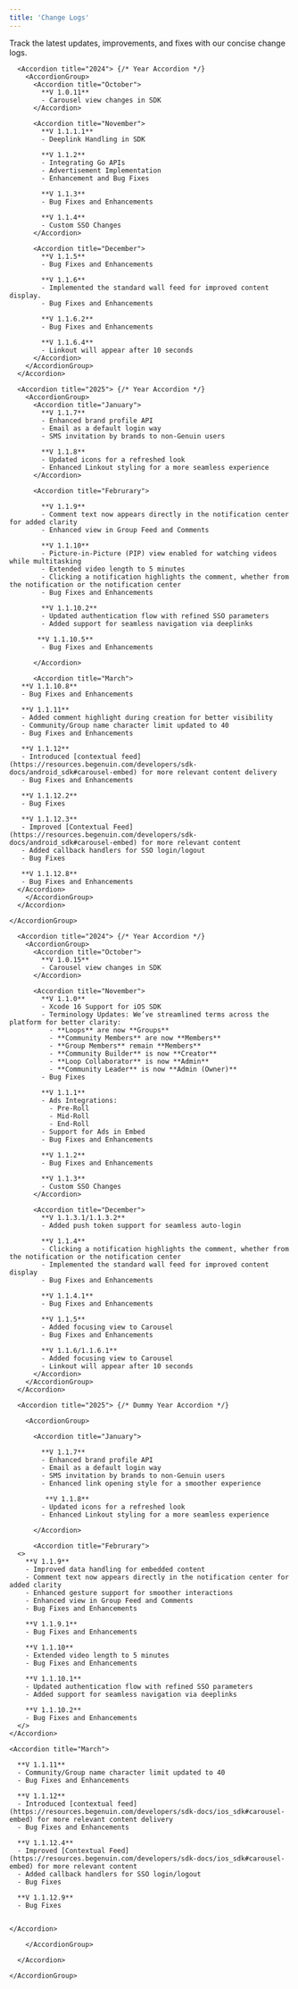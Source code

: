 ```yaml
---
title: 'Change Logs'
---
```



Track the latest updates, improvements, and fixes with our concise change logs.


<Tabs>
  <Tab title="Android">
    <AccordionGroup>

      <Accordion title="2024"> {/* Year Accordion */}
        <AccordionGroup>
          <Accordion title="October">
            **V 1.0.11**  
            - Carousel view changes in SDK  
          </Accordion>

          <Accordion title="November">
            **V 1.1.1.1**  
            - Deeplink Handling in SDK  

            **V 1.1.2**  
            - Integrating Go APIs  
            - Advertisement Implementation  
            - Enhancement and Bug Fixes  

            **V 1.1.3**  
            - Bug Fixes and Enhancements  

            **V 1.1.4**  
            - Custom SSO Changes  
          </Accordion>

          <Accordion title="December">
            **V 1.1.5**  
            - Bug Fixes and Enhancements  

            **V 1.1.6**  
            - Implemented the standard wall feed for improved content display.  
            - Bug Fixes and Enhancements  

            **V 1.1.6.2**  
            - Bug Fixes and Enhancements  

            **V 1.1.6.4**  
            - Linkout will appear after 10 seconds  
          </Accordion>
        </AccordionGroup>
      </Accordion>

      <Accordion title="2025"> {/* Year Accordion */}
        <AccordionGroup>
          <Accordion title="January">
            **V 1.1.7**  
            - Enhanced brand profile API  
            - Email as a default login way  
            - SMS invitation by brands to non-Genuin users  

            **V 1.1.8**  
            - Updated icons for a refreshed look  
            - Enhanced Linkout styling for a more seamless experience  
          </Accordion>

          <Accordion title="Februrary">

            **V 1.1.9**  
            - Comment text now appears directly in the notification center for added clarity
            - Enhanced view in Group Feed and Comments

            **V 1.1.10**  
            - Picture-in-Picture (PIP) view enabled for watching videos while multitasking  
            - Extended video length to 5 minutes
            - Clicking a notification highlights the comment, whether from the notification or the notification center
            - Bug Fixes and Enhancements

            **V 1.1.10.2**  
            - Updated authentication flow with refined SSO parameters 
            - Added support for seamless navigation via deeplinks

           **V 1.1.10.5**  
            - Bug Fixes and Enhancements

          </Accordion>

          <Accordion title="March">
  	   **V 1.1.10.8**  
 	   - Bug Fixes and Enhancements

	   **V 1.1.11**  
	   - Added comment highlight during creation for better visibility  
	   - Community/Group name character limit updated to 40  
	   - Bug Fixes and Enhancements
	
	   **V 1.1.12**  
	   - Introduced [contextual feed](https://resources.begenuin.com/developers/sdk-docs/android_sdk#carousel-embed) for more relevant content delivery  
	   - Bug Fixes and Enhancements
	
	   **V 1.1.12.2**  
	   - Bug Fixes
	
	   **V 1.1.12.3**  
	   - Improved [Contextual Feed](https://resources.begenuin.com/developers/sdk-docs/android_sdk#carousel-embed) for more relevant content  
	   - Added callback handlers for SSO login/logout  
	   - Bug Fixes
	
	   **V 1.1.12.8**  
	   - Bug Fixes and Enhancements
	  </Accordion>
        </AccordionGroup>
      </Accordion>

    </AccordionGroup>
  </Tab>

 

  
  <Tab title="iOS">
    <AccordionGroup>

      <Accordion title="2024"> {/* Year Accordion */}
        <AccordionGroup>
          <Accordion title="October">
            **V 1.0.15**  
            - Carousel view changes in SDK  
          </Accordion>

          <Accordion title="November">
            **V 1.1.0**  
            - Xcode 16 Support for iOS SDK  
            - Terminology Updates: We’ve streamlined terms across the platform for better clarity:  
              - **Loops** are now **Groups**  
              - **Community Members** are now **Members**  
              - **Group Members** remain **Members**  
              - **Community Builder** is now **Creator**  
              - **Loop Collaborator** is now **Admin**  
              - **Community Leader** is now **Admin (Owner)**  
            - Bug Fixes  

            **V 1.1.1**  
            - Ads Integrations:  
              - Pre-Roll  
              - Mid-Roll  
              - End-Roll  
            - Support for Ads in Embed  
            - Bug Fixes and Enhancements  

            **V 1.1.2**  
            - Bug Fixes and Enhancements  

            **V 1.1.3**  
            - Custom SSO Changes  
          </Accordion>

          <Accordion title="December">
            **V 1.1.3.1/1.1.3.2**  
            - Added push token support for seamless auto-login  

            **V 1.1.4**  
            - Clicking a notification highlights the comment, whether from the notification or the notification center
            - Implemented the standard wall feed for improved content display
            - Bug Fixes and Enhancements  

            **V 1.1.4.1**  
            - Bug Fixes and Enhancements  

            **V 1.1.5**  
            - Added focusing view to Carousel  
            - Bug Fixes and Enhancements  

            **V 1.1.6/1.1.6.1**  
            - Added focusing view to Carousel  
            - Linkout will appear after 10 seconds  
          </Accordion>
        </AccordionGroup>
      </Accordion>

      <Accordion title="2025"> {/* Dummy Year Accordion */}

        <AccordionGroup>

          <Accordion title="January">

            **V 1.1.7**  
            - Enhanced brand profile API
            - Email as a default login way
            - SMS invitation by brands to non-Genuin users 
            - Enhanced link opening style for a smoother experience

             **V 1.1.8**  
            - Updated icons for a refreshed look
            - Enhanced Linkout styling for a more seamless experience

          </Accordion>

          <Accordion title="Februrary">
  	  <>
	    **V 1.1.9**  
	    - Improved data handling for embedded content  
	    - Comment text now appears directly in the notification center for added clarity  
	    - Enhanced gesture support for smoother interactions  
	    - Enhanced view in Group Feed and Comments  
	    - Bug Fixes and Enhancements  

	    **V 1.1.9.1**  
	    - Bug Fixes and Enhancements  
	
	    **V 1.1.10**  
	    - Extended video length to 5 minutes  
	    - Bug Fixes and Enhancements  
	
	    **V 1.1.10.1**  
	    - Updated authentication flow with refined SSO parameters
	    - Added support for seamless navigation via deeplinks  
	
	    **V 1.1.10.2**  
	    - Bug Fixes and Enhancements  
	  </>
	</Accordion>

	<Accordion title="March">
	
	  **V 1.1.11**  
	  - Community/Group name character limit updated to 40  
	  - Bug Fixes and Enhancements
	
	  **V 1.1.12**  
	  - Introduced [contextual feed](https://resources.begenuin.com/developers/sdk-docs/ios_sdk#carousel-embed) for more relevant content delivery  
	  - Bug Fixes and Enhancements
	
	  **V 1.1.12.4**  
	  - Improved [Contextual Feed](https://resources.begenuin.com/developers/sdk-docs/ios_sdk#carousel-embed) for more relevant content  
	  - Added callback handlers for SSO login/logout  
	  - Bug Fixes
	
	  **V 1.1.12.9**  
	  - Bug Fixes
	
	
	</Accordion>

        </AccordionGroup>

      </Accordion>

    </AccordionGroup>
  </Tab>
</Tabs>
